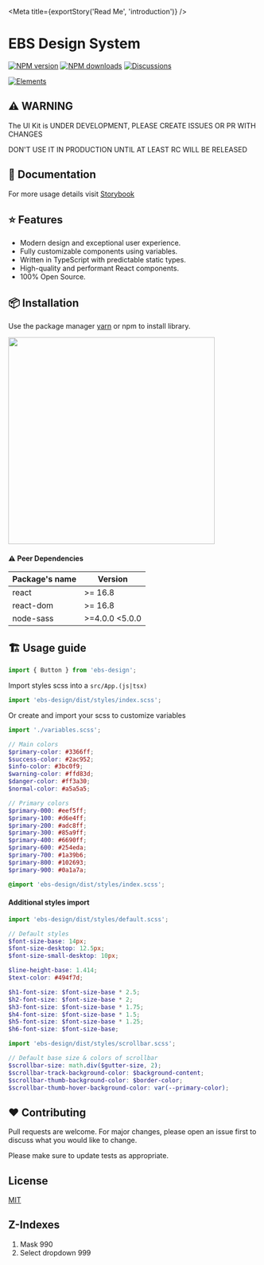 
<Meta title={exportStory('Read Me', 'introduction')} />

# EBS Design System

[![NPM version][npm-image]][npm-url]
[![NPM downloads][download-image]][download-url]
[![Discussions][discussions-image]][discussions-url]

[![Elements][elements-image]][elements-url]

[npm-image]: http://img.shields.io/npm/v/ebs-design.svg?style=flat-square
[npm-url]: http://npmjs.org/package/ebs-design
[elements-image]: https://i.ibb.co/gMSWhYM/Elements-1.png
[elements-url]: https://ebs-integrator.github.io/ebs-design/
[download-image]: https://img.shields.io/npm/dm/ebs-design.svg?style=flat-square
[download-url]: https://npmjs.org/package/ebs-design
[discussions-image]: https://img.shields.io/badge/discussions-on%20github-blue?style=flat-square
[discussions-url]: https://github.com/ebs-integrator/ebs-design/discussions

## ⚠️ WARNING

The UI Kit is UNDER DEVELOPMENT, PLEASE CREATE ISSUES OR PR WITH CHANGES

DON'T USE IT IN PRODUCTION UNTIL AT LEAST RC WILL BE RELEASED

## 🧾 Documentation

For more usage details visit [Storybook](https://ebs-integrator.github.io/ebs-design/)

## ⭐ Features

- Modern design and exceptional user experience.
- Fully customizable components using variables.
- Written in TypeScript with predictable static types.
- High-quality and performant React components.
- 100% Open Source.

## 📦 Installation

Use the package manager [yarn](https://classic.yarnpkg.com/en/docs/install/#debian-stable) or npm to install library.

<img width="415px" src="https://nodei.co/npm/ebs-design.png?downloads=true&downloadRank=true&stars=true" />

#### ⚠️ Peer Dependencies

| Package's name | Version        |
| -------------- | -------------- |
| react          | >= 16.8        |
| react-dom      | >= 16.8        |
| node-sass      | >=4.0.0 <5.0.0 |

## 🏗️ Usage guide

```javascript
import { Button } from 'ebs-design';
```

Import styles scss into a `src/App.(js|tsx)`

```javascript
import 'ebs-design/dist/styles/index.scss';
```

Or create and import your scss to customize variables

```javascript
import './variables.scss';
```

```scss
// Main colors
$primary-color: #3366ff;
$success-color: #2ac952;
$info-color: #3bc0f9;
$warning-color: #ffd83d;
$danger-color: #ff3a30;
$normal-color: #a5a5a5;

// Primary colors
$primary-000: #eef5ff;
$primary-100: #d6e4ff;
$primary-200: #adc8ff;
$primary-300: #85a9ff;
$primary-400: #6690ff;
$primary-600: #254eda;
$primary-700: #1a39b6;
$primary-800: #102693;
$primary-900: #0a1a7a;

@import 'ebs-design/dist/styles/index.scss';
```

#### Additional styles import

```javascript
import 'ebs-design/dist/styles/default.scss';
```

```scss
// Default styles
$font-size-base: 14px;
$font-size-desktop: 12.5px;
$font-size-small-desktop: 10px;

$line-height-base: 1.414;
$text-color: #494f7d;

$h1-font-size: $font-size-base * 2.5;
$h2-font-size: $font-size-base * 2;
$h3-font-size: $font-size-base * 1.75;
$h4-font-size: $font-size-base * 1.5;
$h5-font-size: $font-size-base * 1.25;
$h6-font-size: $font-size-base;
```

```javascript
import 'ebs-design/dist/styles/scrollbar.scss';
```

```scss
// Default base size & colors of scrollbar
$scrollbar-size: math.div($gutter-size, 2);
$scrollbar-track-background-color: $background-content;
$scrollbar-thumb-background-color: $border-color;
$scrollbar-thumb-hover-background-color: var(--primary-color);
```

## ❤️ Contributing

Pull requests are welcome. For major changes, please open an issue first to discuss what you would like to change.

Please make sure to update tests as appropriate.

## License

[MIT](https://choosealicense.com/licenses/mit/)

## Z-Indexes

1. Mask 990
2. Select dropdown 999

